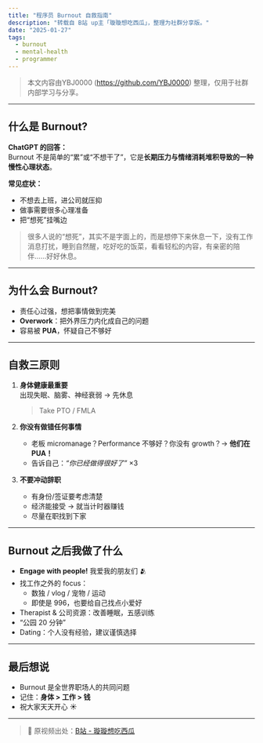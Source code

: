 ```yaml
---
title: "程序员 Burnout 自救指南"
description: "转载自 B站 up主「璇璇想吃西瓜」，整理为社群分享版。"
date: "2025-01-27"
tags:
  - burnout
  - mental-health
  - programmer
---
```


> 本文内容由YBJ0000 (https://github.com/YBJ0000) 整理，仅用于社群内部学习与分享。

---

## 什么是 Burnout?

**ChatGPT 的回答：**  
Burnout 不是简单的“累”或“不想干了”，它是**长期压力与情绪消耗堆积导致的一种慢性心理状态**。

**常见症状：**

- 不想去上班，进公司就压抑
- 做事需要很多心理准备
- 把“想死”挂嘴边

> 很多人说的“想死”，其实不是字面上的，而是想停下来休息一下，没有工作消息打扰，睡到自然醒，吃好吃的饭菜，看看轻松的内容，有亲密的陪伴……好好休息。

---

## 为什么会 Burnout?

- 责任心过强，想把事情做到完美
- **Overwork**：把外界压力内化成自己的问题
- 容易被 **PUA**，怀疑自己不够好

---

## 自救三原则

1. **身体健康最重要**  
   出现失眠、脑雾、神经衰弱 → 先休息

   > Take PTO / FMLA

2. **你没有做错任何事情**
   - 老板 micromanage？Performance 不够好？你没有 growth？→ **他们在 PUA！**
   - 告诉自己：_“你已经做得很好了”_ ×3

3. **不要冲动辞职**
   - 有身份/签证要考虑清楚
   - 经济能接受 → 就当计时器赚钱
   - 尽量在职找到下家

---

## Burnout 之后我做了什么

- **Engage with people!** 我爱我的朋友们 🫂
- 找工作之外的 focus：
  - 数独 / vlog / 宠物 / 运动
  - 即使是 996，也要给自己找点小爱好
- Therapist & 公司资源：改善睡眠，五感训练
- “公园 20 分钟”
- Dating：个人没有经验，建议谨慎选择

---

## 最后想说

- Burnout 是全世界职场人的共同问题
- 记住：**身体 > 工作 > 钱**
- 祝大家天天开心 ☀️

---

> 📝 原视频出处：[B站 - 璇璇想吃西瓜](https://www.bilibili.com/video/BV1jjHmzYEhV) 
